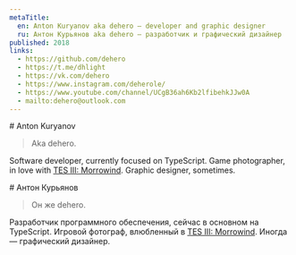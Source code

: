 ```yaml
---
metaTitle:
  en: Anton Kuryanov aka dehero — developer and graphic designer
  ru: Антон Курьянов aka dehero — разработчик и графический дизайнер
published: 2018
links:
  - https://github.com/dehero
  - https://t.me/dhlight
  - https://vk.com/dehero
  - https://www.instagram.com/deherole/
  - https://www.youtube.com/channel/UCgB36ah6Kb2lfibehkJJw0A  
  - mailto:dehero@outlook.com
---
```


<Content lang="en">
# Anton Kuryanov

> Aka dehero.

Software developer, currently focused on TypeScript. Game photographer, in love with
[TES III: Morrowind](https://mwscr.dehero.site). Graphic designer, sometimes.

</Content>

<Content lang="ru">
# Антон Курьянов

> Он же dehero.

Разработчик программного обеспечения, сейчас в основном на TypeScript. Игровой фотограф, влюбленный в
[TES III: Morrowind](https://mwscr.dehero.site). Иногда — графический дизайнер.

</Content>
